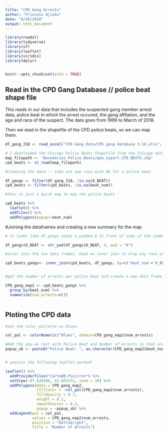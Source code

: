 ```yaml
---
title: "CPD Gang Arrests"
author: "Princess Ojiaku"
date: "8/26/2018"
output: html_document
---
```


```r

library(readxl)
library(tidyverse)
library(sf)
library(leaflet)
library(viridis)
library(dplyr)


knitr::opts_chunk$set(echo = TRUE)
```

## Read in the CPD Gang Database // police beat shape file

This reads in our data that includes the suspected gang member arrest data, police beat in which the arrest occured, the gang affliation, and the age and race of the suspect. The data goes from 1999 to March of 2018.

Then we read in the shapefile of the CPD police beats, so we can map them. 

```r

df_gang_318 <- read_excel("CPD Gang Data/CPD gang database 3-18.xlsx", sheet=1)

# I downloaded the Chicago Police Beats Shapefile from the Chicago data portal
map_filepath <- "Boundaries_Police Beats/geo_export_CPD_BEATS.shp"
cpd_beats <- st_read(map_filepath)

#cleaning the data -- take out any rows with NA for a police beat. 

df_gangs <- filter(df_gang_318, !is.na(O_BEAT))
cpd_beats <- filter(cpd_beats, !is.na(beat_num))

#this is just a quick map to map the police beats 

cpd_beats %>% 
  leaflet() %>% 
  addTiles() %>% 
  addPolygons(popup=~beat_num)
```

#Joining the dataframes and creating a new summary for the map

```r

# it looks like df_gangs needs a padded 0 in front of some of the numbers to make them 4 digits instead of 3. So let's clean that up before we join it with cpd_beats (which is all 4 digits)

df_gangs$O_BEAT <- str_pad(df_gangs$O_BEAT, 4, pad = "0")

#inner join the two data frames. Used an inner join to drop any rows where the two police beat numbers didn't match up

cpd_beats_gangs<- inner_join(cpd_beats, df_gangs, by=c('beat_num'='O_BEAT'))


#get the number of arrests per police beat and create a new data frame (CPD_gang_map2) with just that info

CPD_gang_map2 <- cpd_beats_gangs %>%
  group_by(beat_num) %>%
  summarize(num_arrests=n()) 



```

## Ploting the CPD data



```r

#set the color pallette as Blues. 

col_pal <- colorNumeric("Blues", domain=CPD_gang_map2$num_arrests)

#Add the pop-up text with Police Beat and Number of Arrests in that area
popup_sb <- paste0("Police Beat: ", as.character(CPD_gang_map2$beat_num), "<br>Number of arrests: ", as.character(CPD_gang_map2$num_arrests))


# yaassss the following leaflet worked! 

leaflet() %>%
  addProviderTiles("CartoDB.Positron") %>%
  setView(-87.628598, 41.855372, zoom = 10) %>% 
  addPolygons(data = CPD_gang_map2, 
              fillColor = ~col_pal(CPD_gang_map2$num_arrests), 
              fillOpacity = 0.7, 
              weight = 0.2, 
              smoothFactor = 0.2, 
              popup = ~popup_sb) %>%
  addLegend(pal = col_pal, 
            values = CPD_gang_map2$num_arrests, 
            position = "bottomright", 
            title = "Number of Arrests")

```
